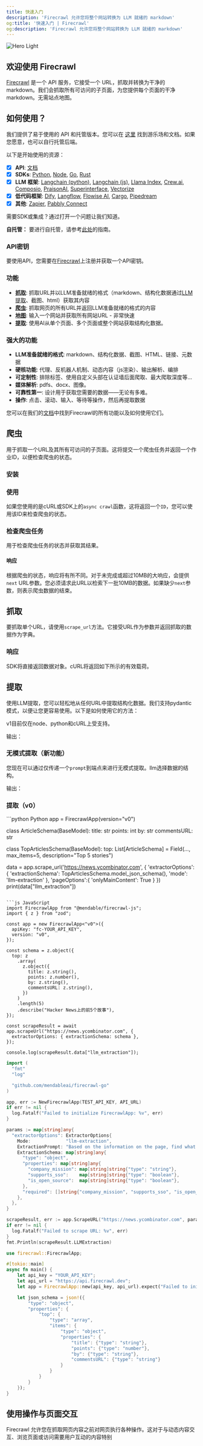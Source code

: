 ```yaml
---
title: 快速入门
description: 'Firecrawl 允许您将整个网站转换为 LLM 就绪的 markdown'
og:title: '快速入门 | Firecrawl'
og:description: 'Firecrawl 允许您将整个网站转换为 LLM 就绪的 markdown'
---
```



<img className='block' src='/images/hero.png' alt='Hero Light' />

## 欢迎使用 Firecrawl

[Firecrawl](https://firecrawl.dev?ref=github) 是一个 API 服务，它接受一个 URL，抓取并转换为干净的 markdown。我们会抓取所有可访问的子页面，为您提供每个页面的干净 markdown。无需站点地图。

## 如何使用？

我们提供了易于使用的 API 和托管版本。您可以在 [这里](https://firecrawl.dev/playground) 找到游乐场和文档。如果您愿意，也可以自行托管后端。

以下是开始使用的资源：

- [x] **API**: [文档](https://docs.firecrawl.dev/api-reference/introduction)
- [x] **SDKs**: [Python](https://docs.firecrawl.dev/sdks/python), [Node](https://docs.firecrawl.dev/sdks/node), [Go](https://docs.firecrawl.dev/sdks/go), [Rust](https://docs.firecrawl.dev/sdks/rust)
- [x] **LLM 框架**: [Langchain (python)](https://python.langchain.com/docs/integrations/document_loaders/firecrawl/), [Langchain (js)](https://js.langchain.com/docs/integrations/document_loaders/web_loaders/firecrawl), [Llama Index](https://docs.llamaindex.ai/en/latest/examples/data_connectors/WebPageDemo/#using-firecrawl-reader), [Crew.ai](https://docs.crewai.com/), [Composio](https://composio.dev/tools/firecrawl/all), [PraisonAI](https://docs.praison.ai/firecrawl/), [Superinterface](https://superinterface.ai/docs/assistants/functions/firecrawl), [Vectorize](https://docs.vectorize.io/integrations/source-connectors/firecrawl)
- [x] **低代码框架**: [Dify](https://dify.ai/blog/dify-ai-blog-integrated-with-firecrawl), [Langflow](https://docs.langflow.org/), [Flowise AI](https://docs.flowiseai.com/integrations/langchain/document-loaders/firecrawl), [Cargo](https://docs.getcargo.io/integration/firecrawl), [Pipedream](https://pipedream.com/apps/firecrawl/)
- [x] **其他**: [Zapier](https://zapier.com/apps/firecrawl/integrations), [Pabbly Connect](https://www.pabbly.com/connect/integrations/firecrawl/)

需要SDK或集成？通过打开一个问题让我们知道。

**自托管：** 要进行自托管，请参考[此处](/contributing/self-host)的指南。

### API密钥

要使用API，您需要在[Firecrawl](https://firecrawl.dev)上注册并获取一个API密钥。

### 功能

- [**抓取**](#scraping): 抓取URL并以LLM准备就绪的格式（markdown、结构化数据通过[LLM提取](#extraction)、截图、html）获取其内容
- [**爬虫**](#crawling): 抓取网页的所有URL并返回LLM准备就绪的格式的内容
- [**地图**](/features/map): 输入一个网站并获取所有网站URL - 非常快速
- [**提取**](/features/extract): 使用AI从单个页面、多个页面或整个网站获取结构化数据。

### 强大的功能

- **LLM准备就绪的格式**: markdown、结构化数据、截图、HTML、链接、元数据
- **硬核功能**: 代理、反机器人机制、动态内容（js渲染）、输出解析、编排
- **可定制性**: 排除标签、使用自定义头部在认证墙后面爬取、最大爬取深度等...
- **媒体解析**: pdfs、docx、图像。
- **可靠性第一**: 设计用于获取您需要的数据——无论有多难。
- **操作**: 点击、滚动、输入、等待等操作，然后再提取数据

您可以在我们的[文档](https://docs.firecrawl.dev)中找到Firecrawl的所有功能以及如何使用它们。

## 爬虫

用于抓取一个URL及其所有可访问的子页面。这将提交一个爬虫任务并返回一个作业ID，以便检查爬虫的状态。

### 安装

<CodeGroup>
<InstallationPython />
<InstallationNode />
<InstallationGo />
<InstallationRust />
</CodeGroup>

### 使用

<CodeGroup>
<CrawlPython />
<CrawlNode />
<CrawlGo />
<CrawlRust />
<CrawlCURL />
</CodeGroup>

如果您使用的是cURL或SDK上的`async crawl`函数，这将返回一个`ID`，您可以使用该ID来检查爬虫的状态。

<CrawlAsyncOutput />

### 检查爬虫任务

用于检查爬虫任务的状态并获取其结果。

<CodeGroup>
<CheckCrawlJobPython />
<CheckCrawlJobNode />
<CheckCrawlJobGo />
<CheckCrawlJobRust />
<CheckCrawlJobCURL />
</CodeGroup>

#### 响应

根据爬虫的状态，响应将有所不同。对于未完成或超过10MB的大响应，会提供`next` URL参数。您必须请求此URL以检索下一批10MB的数据。如果缺少`next`参数，则表示爬虫数据的结束。

<CodeGroup>
<CheckCrawlJobOutputScraping />
<CheckCrawlJobOutputCompleted />
</CodeGroup>

## 抓取

要抓取单个URL，请使用`scrape_url`方法。它接受URL作为参数并返回抓取的数据作为字典。

<CodeGroup>
<ScrapePython />
<ScrapeNode />
<ScrapeGo />
<ScrapeRust />
<ScrapeCURL />
</CodeGroup>

### 响应

SDK将直接返回数据对象。cURL将返回如下所示的有效载荷。

<ScrapeResponse />

## 提取

使用LLM提取，您可以轻松地从任何URL中提取结构化数据。我们支持pydantic模式，以便让您更容易使用。以下是如何使用它的方法：

v1目前仅在node、python和cURL上受支持。

<CodeGroup>
<ExtractPython />
<ExtractNode />
<ExtractCURL />
</CodeGroup>

输出：

<ExtractOutput />

### 无模式提取（新功能）

您现在可以通过仅传递一个`prompt`到端点来进行无模式提取。llm选择数据的结构。

<CodeGroup>
<ExtractNoSchemaCURL />
</CodeGroup>

输出：

<ExtractNoSchemaOutput />

### 提取（v0）

<CodeGroup>
```python Python
app = FirecrawlApp(version="v0")

class ArticleSchema(BaseModel):
    title: str
    points: int
    by: str
    commentsURL: str

class TopArticlesSchema(BaseModel):
    top: List[ArticleSchema] = Field(..., max_items=5, description="Top 5 stories")

data = app.scrape_url('https://news.ycombinator.com', {
    'extractorOptions': {
        'extractionSchema': TopArticlesSchema.model_json_schema(),
        'mode': 'llm-extraction'
    },
    'pageOptions':{
        'onlyMainContent': True
    }
})
print(data["llm_extraction"])
```

```js JavaScript
import FirecrawlApp from "@mendable/firecrawl-js";
import { z } from "zod";

const app = new FirecrawlApp<"v0">({
  apiKey: "fc-YOUR_API_KEY",
  version: "v0",
});

const schema = z.object({
  top: z
    .array(
      z.object({
        title: z.string(),
        points: z.number(),
        by: z.string(),
        commentsURL: z.string(),
      })
    )
    .length(5)
    .describe("Hacker News上的前5个故事"),
});

const scrapeResult = await app.scrapeUrl("https://news.ycombinator.com", {
  extractorOptions: { extractionSchema: schema },
});

console.log(scrapeResult.data["llm_extraction"]);
```

```go Go
import (
  "fmt"
  "log"

  "github.com/mendableai/firecrawl-go"
)

app, err := NewFirecrawlApp(TEST_API_KEY, API_URL)
if err != nil {
  log.Fatalf("Failed to initialize FirecrawlApp: %v", err)
}

params := map[string]any{
  "extractorOptions": ExtractorOptions{
    Mode:             "llm-extraction",
    ExtractionPrompt: "Based on the information on the page, find what the company's mission is and whether it supports SSO, and whether it is open source",
    ExtractionSchema: map[string]any{
      "type": "object",
      "properties": map[string]any{
        "company_mission": map[string]string{"type": "string"},
        "supports_sso":    map[string]string{"type": "boolean"},
        "is_open_source":  map[string]string{"type": "boolean"},
      },
      "required": []string{"company_mission", "supports_sso", "is_open_source"},
    },
  },
}

scrapeResult, err := app.ScrapeURL("https://news.ycombinator.com", params)
if err != nil {
  log.Fatalf("Failed to scrape URL: %v", err)
}
fmt.Println(scrapeResult.LLMExtraction)
```

```rust Rust
use firecrawl::FirecrawlApp;

#[tokio::main]
async fn main() {
    let api_key = "YOUR_API_KEY";
    let api_url = "https://api.firecrawl.dev";
    let app = FirecrawlApp::new(api_key, api_url).expect("Failed to initialize FirecrawlApp");

    let json_schema = json!({
        "type": "object",
        "properties": {
            "top": {
                "type": "array",
                "items": {
                    "type": "object",
                    "properties": {
                        "title": {"type": "string"},
                        "points": {"type": "number"},
                        "by": {"type": "string"},
                        "commentsURL": {"type": "string"}
                    }
                }
            }
        }
    });
}
```
</CodeGroup>

## 使用操作与页面交互

Firecrawl 允许您在抓取网页内容之前对网页执行各种操作。这对于与动态内容交互、浏览页面或访问需要用户互动的内容特别